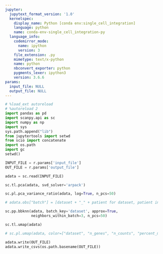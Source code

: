 ```yaml
---
jupyter:
  jupytext_format_version: '1.0'
  kernelspec:
    display_name: Python [conda env:single_cell_integration]
    language: python
    name: conda-env-single_cell_integration-py
  language_info:
    codemirror_mode:
      name: ipython
      version: 3
    file_extension: .py
    mimetype: text/x-python
    name: python
    nbconvert_exporter: python
    pygments_lexer: ipython3
    version: 3.6.6
params:
  input_file: NULL
  output_file: NULL
---
```


```python
# %load_ext autoreload
# %autoreload 2
import pandas as pd
import scanpy.api as sc
import numpy as np
import sys
sys.path.append("lib")
from jupytertools import setwd
from scio import concatenate
import os.path
import gc
setwd()
```

```python
INPUT_FILE = r.params['input_file']
OUT_FILE = r.params['output_file']
```

```python
adata = sc.read(INPUT_FILE)
```

```python
sc.tl.pca(adata, svd_solver='arpack')
```

```python
sc.pl.pca_variance_ratio(adata, log=True, n_pcs=50)
```

```python
# adata.obs["batch"] = [dataset + "_" + patient for dataset, patient in zip(adata.obs["dataset"], adata.obs["patient"])]
```

```python
sc.pp.bbknn(adata, batch_key='dataset', approx=True,
            neighbors_within_batch=3, n_pcs=50)
```

```python
sc.tl.umap(adata)
```

```python
# sc.pl.umap(adata, color=["dataset", "n_genes", "n_counts", "percent_mito", "phase", "patient", "origin", "platform"], ncols=2)
```

```python
adata.write(OUT_FILE)
adata.write_csvs(os.path.basename(OUT_FILE))
```
